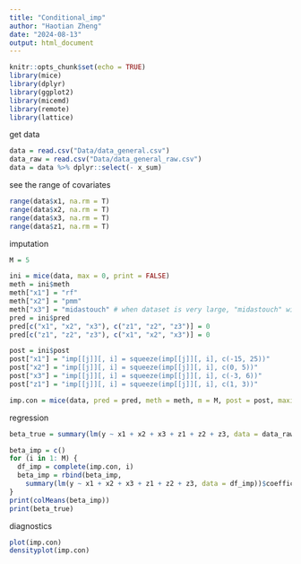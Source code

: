 ```yaml
---
title: "Conditional_imp"
author: "Haotian Zheng"
date: "2024-08-13"
output: html_document
---
```


```r
knitr::opts_chunk$set(echo = TRUE)
library(mice)
library(dplyr)
library(ggplot2)
library(micemd)
library(remote)
library(lattice)
```



get data
```r
data = read.csv("Data/data_general.csv")
data_raw = read.csv("Data/data_general_raw.csv")
data = data %>% dplyr::select(- x_sum)
```



see the range of covariates
```r
range(data$x1, na.rm = T)
range(data$x2, na.rm = T)
range(data$x3, na.rm = T)
range(data$z1, na.rm = T)
```



imputation
```r
M = 5

ini = mice(data, max = 0, print = FALSE)
meth = ini$meth
meth["x1"] = "rf"
meth["x2"] = "pmm"
meth["x3"] = "midastouch" # when dataset is very large, "midastouch" will be very slow
pred = ini$pred
pred[c("x1", "x2", "x3"), c("z1", "z2", "z3")] = 0
pred[c("z1", "z2", "z3"), c("x1", "x2", "x3")] = 0

post = ini$post
post["x1"] = "imp[[j]][, i] = squeeze(imp[[j]][, i], c(-15, 25))"
post["x2"] = "imp[[j]][, i] = squeeze(imp[[j]][, i], c(0, 5))"
post["x3"] = "imp[[j]][, i] = squeeze(imp[[j]][, i], c(-3, 6))"
post["z1"] = "imp[[j]][, i] = squeeze(imp[[j]][, i], c(1, 3))"

imp.con = mice(data, pred = pred, meth = meth, m = M, post = post, maxit = 20, seed = 1018, printFlag = F)
```



regression
```r
beta_true = summary(lm(y ~ x1 + x2 + x3 + z1 + z2 + z3, data = data_raw))$coefficients[, "Estimate"]

beta_imp = c()
for (i in 1: M) {
  df_imp = complete(imp.con, i)
  beta_imp = rbind(beta_imp,
    summary(lm(y ~ x1 + x2 + x3 + z1 + z2 + z3, data = df_imp))$coefficients[, "Estimate"])
}
print(colMeans(beta_imp))
print(beta_true)
```



diagnostics
```r
plot(imp.con)
densityplot(imp.con)
```


